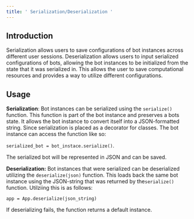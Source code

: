 ```yaml
--- 
title: ' Serialization/Deserialization '
--- 
```


## Introduction 

Serialization allows users to save configurations of bot instances 
across different user sessions. Deserialization allows users to input
serialized configurations of bots, allowing the bot instances to be initialized
from the state that it was serialized in. This allows the user to save
computational resources and provides a way to utilize different configurations.

## Usage

**Serialization**: Bot instances can be serialized using the `serialize()` function. 
This function is part of the bot instance and preserves a bots state. It allows the 
bot instance to convert itself into a JSON-formatted string. 
Since serialization is placed as a decorator for classes. The bot instance can
access the function like so: 

`serialized_bot =
bot_instace.serialize()`.

The serialized bot will be represented in JSON and can be saved.


**Deserialization:** Bot instances that were serialized can be deserialized utilizing 
the `deserialize(json)` function. This loads back the same bot instance using the JSON-string
that was returned by the`serialize()` function. Utilziing this is as follows:

`app = App.deserialize(json_string)`

If deserializing fails, the function returns a default instance.

